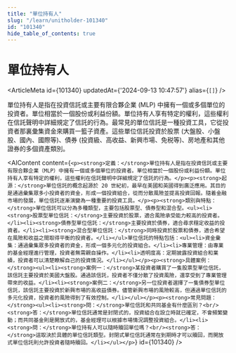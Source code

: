 ```yaml
---
title: "單位持有人"
slug: "/learn/unitholder-101340"
id: "101340"
hide_table_of_contents: true
---
```



# 單位持有人

<ArticleMeta id={101340} updatedAt={'2024-09-13 10:47:57'} alias={`[]`} />
<div className='border-solid border-b border-t-0 my-4 border-[var(--ifm-color-gray-300)]' />

單位持有人是指在投資信託或主要有限合夥企業 (MLP) 中擁有一個或多個單位的投資者。單位相當於一個股份或利益份額。單位持有人享有特定的權利，這些權利在信託聲明中詳細規定了信託的行為。最常見的單位信託是一種投資工具，它從投資者那裏彙集資金來購買一籃子資產。這些單位信託投資於股票 (大盤股、小盤股、國內、國際等)、債券 (投資級、高收益、新興市場、免税等)、房地產和其他證券的多個資產類別。

<AIContent content={`<p><strong>定義：</strong>單位持有人是指在投資信託或主要有限合夥企業（MLP）中擁有一個或多個單位的投資者。單位相當於一個股份或利益份額。單位持有人享有特定的權利，這些權利在信託聲明中詳細規定了信託的行為。</p><p><strong>起源：</strong>單位信託的概念起源於 20 世紀初，最早在美國和英國得到廣泛應用。其目的是通過彙集眾多小投資者的資金，形成一個投資組合，從而分散風險並提高投資回報。隨着金融市場的發展，單位信託逐漸演變為一種重要的投資工具。</p><p><strong>類別與特點：</strong>單位信託可以分為多種類型，主要包括股票型、債券型和混合型。<ul><li><strong>股票型單位信託：</strong>主要投資於股票，適合風險承受能力較高的投資者。</li><li><strong>債券型單位信託：</strong>主要投資於債券，適合尋求穩定收益的投資者。</li><li><strong>混合型單位信託：</strong>同時投資於股票和債券，適合希望在風險和收益之間取得平衡的投資者。</li></ul>單位信託的特點包括：<ul><li>資金彙集：通過彙集眾多投資者的資金，形成一個多元化的投資組合。</li><li>專業管理：由專業的基金經理進行管理，投資者無需親自操作。</li><li>透明度高：定期披露投資組合和業績，投資者可以清楚瞭解自己的投資情況。</li></ul></p><p><strong>具體案例：</strong><ul><li><strong>案例一：</strong>某投資者購買了一隻股票型單位信託，該信託主要投資於美國大盤股。通過該信託，投資者不僅分散了投資風險，還享受到了專業管理帶來的收益。</li><li><strong>案例二：</strong>另一位投資者選擇了一隻債券型單位信託，該信託主要投資於新興市場的高收益債券。儘管新興市場的風險較高，但通過單位信託的多元化投資，投資者的風險得到了有效控制。</li></ul></p><p><strong>常見問題：</strong><ul><li><strong>問：</strong>單位信託和共同基金有什麼區別？<br/><strong>答：</strong>單位信託通常是封閉式的，投資組合在設立時就已確定，不會頻繁變動；而共同基金則是開放式的，基金經理可以根據市場情況調整投資組合。</li><li><strong>問：</strong>單位持有人可以隨時贖回單位嗎？<br/><strong>答：</strong>這取決於具體的單位信託類型。封閉式單位信託通常在到期時才可以贖回，而開放式單位信託則允許投資者隨時贖回。</li></ul></p>`} id={101340} />
